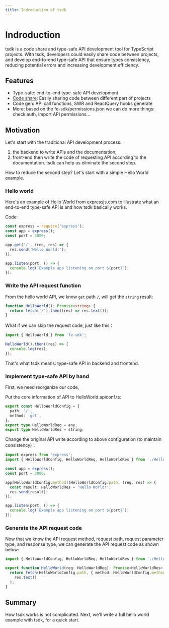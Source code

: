 ```yaml
---
title: Indroduction of tsdk
---
```


# Indroduction

tsdk is a code share and type-safe API development tool for TypeScript projects. With tsdk, developers could easily share code between projects, and develop end-to-end type-safe API that ensure types consistency, reducing potential errors and increasing development efficiency.

## Features

- Type-safe: end-to-end type-safe API development
- [Code share](/docs/guide/share-code): Easily sharing code between different part of projects
- Code gen: API call functions, SWR and ReactQuery hooks generate
- More: based on the fe-sdk/permissions.json we can do more things: check auth, import API permissions...

## Motivation

Let's start with the traditional API development process:

1. the backend to write APIs and the documentation;
2. front-end then write the code of requesting API according to the documentation.
   tsdk can help us eliminate the second step.

How to reduce the second step? Let's start with a simple Hello World example.

### Hello world

Here's an example of [Hello World](https://expressjs.com/en/starter/hello-world.html) from [expressjs.com](https://expressjs.com/en/starter/hello-world.html) to illustrate what an end-to-end type-safe API is and how tsdk basically works.

Code:

```js
const express = require('express');
const app = express();
const port = 3000;

app.get('/', (req, res) => {
  res.send('Hello World!');
});

app.listen(port, () => {
  console.log(`Example app listening on port ${port}`);
});
```

### Write the API request function

From the hello world API, we know `get` path `/`, will get the `string` result:

```ts
function HelloWorld(): Promise<string> {
  return fetch('/').then((res) => res.text());
}
```

What if we can skip the request code, just like this：

```ts
import { HelloWorld } from 'fe-sdk';

HelloWorld().then((res) => {
  console.log(res);
});
```

That's what tsdk means: type-safe API in backend and frontend.

### Implement type-safe API by hand

First, we need reorganize our code,

Put the core information of API to HelloWorld.apiconf.ts:

```ts
export const HelloWorldConfig = {
  path: '/',
  method: 'get',
};
export type HelloWorldReq = any;
export type HelloWorldRes = string;
```

Change the original API write according to above configuration (to maintain consistency)：

```ts
import express from 'express';
import { HelloWorldConfig, HelloWorldReq, HelloWorldRes } from './HelloWorld.apiconf';

const app = express();
const port = 3000;

app[HelloWorldConfig.method](HelloWorldConfig.path, (req, res) => {
  const result: HelloWorldRes = 'Hello World!';
  res.send(result);
});

app.listen(port, () => {
  console.log(`Example app listening on port ${port}`);
});
```

### Generate the API request code

Now that we know the API request method, request path, request parameter type, and response type, we can generate the API request code as shown below:

```ts
import { HelloWorldConfig, HelloWorldReq, HelloWorldRes } from './HelloWorld.apiconf';

export function HelloWorld(req: HelloWorldReq): Promise<HelloWorldRes> {
  return fetch(HelloWorldConfig.path, { method: HelloWorldConfig.method }).then((res) =>
    res.text()
  );
}
```

## Summary

How tsdk works is not complicated. Next, we'll write a full hello world example with tsdk, for a quick start.
